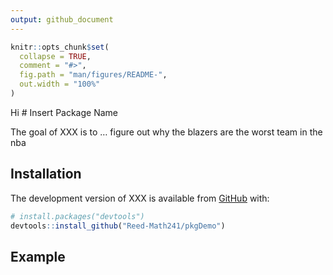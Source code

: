 ```yaml
---
output: github_document
---
```


<!-- README.md is generated from README.Rmd. Please edit that file -->

<!-- You'll still need to render `README.Rmd` regularly, to keep `README.md` up-to-date. `devtools::build_readme()` is handy for this.  -->

```r
knitr::opts_chunk$set(
  collapse = TRUE,
  comment = "#>",
  fig.path = "man/figures/README-",
  out.width = "100%"
)
```

Hi 
# Insert Package Name

<!-- badges: start -->
<!-- badges: end -->

The goal of XXX is to ... figure out why the blazers are the worst team in the nba

## Installation

The development version of XXX is available from [GitHub](https://github.com/) with:

``` r
# install.packages("devtools")
devtools::install_github("Reed-Math241/pkgDemo")
```
## Example







